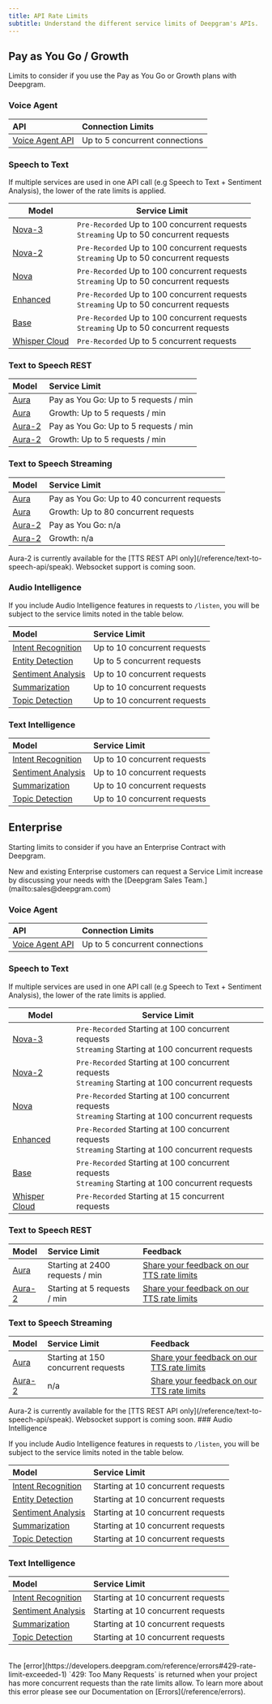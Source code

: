 ```yaml
---
title: API Rate Limits
subtitle: Understand the different service limits of Deepgram's APIs.
---
```


## Pay as You Go / Growth

Limits to consider if you use the Pay as You Go or Growth plans with Deepgram.

### Voice Agent

| API                                               | Connection Limits              |
| :------------------------------------------------ | :----------------------------- |
| [Voice Agent API](/reference/build-a-voice-agent) | Up to 5 concurrent connections |

### Speech to Text

If multiple services are used in one API call (e.g Speech to Text + Sentiment Analysis), the lower of the rate limits is applied.

| Model | Service Limit |
|--------|---------------|
| [Nova-3](/docs/models-languages-overview#nova-3) | `Pre-Recorded` Up to 100 concurrent requests<br />`Streaming` Up to 50 concurrent requests |
| [Nova-2](/docs/models-languages-overview#nova-2) | `Pre-Recorded` Up to 100 concurrent requests<br />`Streaming` Up to 50 concurrent requests |
| [Nova](/docs/models-languages-overview#nova) | `Pre-Recorded` Up to 100 concurrent requests<br />`Streaming` Up to 50 concurrent requests |
| [Enhanced](/docs/models-languages-overview#enhanced) | `Pre-Recorded` Up to 100 concurrent requests<br />`Streaming` Up to 50 concurrent requests |
| [Base](/docs/models-languages-overview#base) | `Pre-Recorded` Up to 100 concurrent requests<br />`Streaming` Up to 50 concurrent requests |
| [Whisper Cloud](/docs/models-languages-overview#deepgram-whisper-cloud) | `Pre-Recorded` Up to 5 concurrent requests |


### Text to Speech REST

| Model                                                             | Service Limit                           |
| :---------------------------------------------------------------- | :-------------------------------------- |
| [Aura](https://developers.deepgram.com/docs/text-to-speech) | Pay as You Go: Up to 5 requests / min |
| [Aura](https://developers.deepgram.com/docs/text-to-speech) | Growth:  Up to 5 requests / min       |
| [Aura-2](https://developers.deepgram.com/docs/text-to-speech) | Pay as You Go:  Up to 5 requests / min       |
| [Aura-2](https://developers.deepgram.com/docs/text-to-speech) | Growth:  Up to 5 requests / min       |

### Text to Speech Streaming

| Model                                                             | Service Limit                               |
| :---------------------------------------------------------------- | :------------------------------------------ |
| [Aura](https://developers.deepgram.com/docs/streaming-text-to-speech) | Pay as You Go: Up to 40 concurrent requests |
| [Aura](https://developers.deepgram.com/docs/streaming-text-to-speech) | Growth:  Up to 80 concurrent requests       |
| [Aura-2](https://developers.deepgram.com/docs/streaming-text-to-speech) | Pay as You Go: n/a |
| [Aura-2](https://developers.deepgram.com/docs/streaming-text-to-speech) | Growth:  n/a |
<Warning>
Aura-2 is currently available for the [TTS REST API only](/reference/text-to-speech-api/speak). Websocket support is coming soon.
</Warning>

### Audio Intelligence

If you include Audio Intelligence features in requests to `/listen`, you will be subject to the service limits noted in the table below.

| Model                                          | Service Limit                |
| :--------------------------------------------- | :--------------------------- |
| [Intent Recognition](/docs/intent-recognition) | Up to 10 concurrent requests |
| [Entity Detection](/docs/detect-entities)      | Up to 5 concurrent requests  |
| [Sentiment Analysis](/docs/sentiment-analysis) | Up to 10 concurrent requests |
| [Summarization](/docs/summarization)           | Up to 10 concurrent requests |
| [Topic Detection](/docs/topic-detection)        | Up to 10 concurrent requests |

### Text Intelligence

| Model                                                  | Service Limit                |
| :----------------------------------------------------- | :--------------------------- |
| [Intent Recognition](/docs/text-intention-recognition) | Up to 10 concurrent requests |
| [Sentiment Analysis](/docs/text-sentiment-analysis)    | Up to 10 concurrent requests |
| [Summarization](/docs/text-summarization)              | Up to 10 concurrent requests |
| [Topic Detection](/docs/text-topic-detection)          | Up to 10 concurrent requests |

## Enterprise

Starting limits to consider if you have an Enterprise Contract with Deepgram.

<Info>
New and existing Enterprise customers can request a Service Limit increase by discussing your needs with the [Deepgram Sales Team.](mailto:sales@deepgram.com)
</Info>

### Voice Agent

| API                                               | Connection Limits              |
| :------------------------------------------------ | :----------------------------- |
| [Voice Agent API](/reference/build-a-voice-agent) | Up to 5 concurrent connections |

### Speech to Text

If multiple services are used in one API call (e.g Speech to Text + Sentiment Analysis), the lower of the rate limits is applied.

| Model | Service Limit |
|--------|---------------|
| [Nova-3](/docs/models-languages-overview#nova-3) | `Pre-Recorded` Starting at 100 concurrent requests<br />`Streaming` Starting at 100 concurrent requests |
| [Nova-2](/docs/models-languages-overview#nova-2) | `Pre-Recorded` Starting at 100 concurrent requests<br />`Streaming` Starting at 100 concurrent requests |
| [Nova](/docs/models-languages-overview#nova) | `Pre-Recorded` Starting at 100 concurrent requests<br />`Streaming` Starting at 100 concurrent requests |
| [Enhanced](/docs/models-languages-overview#enhanced) | `Pre-Recorded` Starting at 100 concurrent requests<br />`Streaming` Starting at 100 concurrent requests |
| [Base](/docs/models-languages-overview#base) | `Pre-Recorded` Starting at 100 concurrent requests<br />`Streaming` Starting at 100 concurrent requests |
| [Whisper Cloud](/docs/models-languages-overview#deepgram-whisper-cloud) | `Pre-Recorded` Starting at 15 concurrent requests |


### Text to Speech REST

| Model                                                             | Service Limit                   | Feedback                                                                                   |
| :---------------------------------------------------------------- | :------------------------------ | :----------------------------------------------------------------------------------------- |
| [Aura](https://developers.deepgram.com/docs/text-to-speech) | Starting at 2400 requests / min | [Share your feedback on our TTS rate limits](https://deepgram.typeform.com/tts-rate-limit) |
| [Aura-2](https://developers.deepgram.com/docs/text-to-speech) | Starting at 5 requests / min | [Share your feedback on our TTS rate limits](https://deepgram.typeform.com/tts-rate-limit) |

### Text to Speech Streaming

| Model                                                                       | Service Limit                       | Feedback                                                                                   |
| :-------------------------------------------------------------------------- | :---------------------------------- | :----------------------------------------------------------------------------------------- |
| [Aura](https://developers.deepgram.com/docs/streaming-text-to-speech) | Starting at 150 concurrent requests | [Share your feedback on our TTS rate limits](https://deepgram.typeform.com/tts-rate-limit) |
| [Aura-2](https://developers.deepgram.com/docs/streaming-text-to-speech) | n/a | [Share your feedback on our TTS rate limits](https://deepgram.typeform.com/tts-rate-limit) |
<Warning>
Aura-2 is currently available for the [TTS REST API only](/reference/text-to-speech-api/speak). Websocket support is coming soon.
</Warning>
### Audio Intelligence

If you include Audio Intelligence features in requests to `/listen`, you will be subject to the service limits noted in the table below.

| Model                                          | Service Limit                      |
| :--------------------------------------------- | :--------------------------------- |
| [Intent Recognition](/docs/intent-recognition) | Starting at 10 concurrent requests |
| [Entity Detection](/docs/detect-entities)      | Starting at 10 concurrent requests |
| [Sentiment Analysis](/docs/sentiment-analysis) | Starting at 10 concurrent requests |
| [Summarization](/docs/summarization)           | Starting at 10 concurrent requests |
| [Topic Detection](/docs/topic-detection)        | Starting at 10 concurrent requests |

### Text Intelligence

| Model                                                  | Service Limit                      |
| :----------------------------------------------------- | :--------------------------------- |
| [Intent Recognition](/docs/text-intention-recognition) | Starting at 10 concurrent requests |
| [Sentiment Analysis](/docs/text-sentiment-analysis)    | Starting at 10 concurrent requests |
| [Summarization](/docs/text-summarization)              | Starting at 10 concurrent requests |
| [Topic Detection](/docs/text-topic-detection)          | Starting at 10 concurrent requests |

<br />

<Warning>
The [error](https://developers.deepgram.com/reference/errors#429-rate-limit-exceeded-1) `429: Too Many Requests` is returned when your project has more concurrent requests than the rate limits allow. To learn more about this error please see our Documentation on [Errors](/reference/errors).
</Warning>
